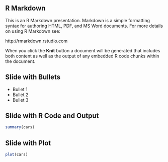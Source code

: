 ## R Markdown

This is an R Markdown presentation. Markdown is a simple formatting syntax for authoring HTML, PDF, and MS Word documents. For more details on using R Markdown see:

http://rmarkdown.rstudio.com

When you click the **Knit** button a document will be generated that includes both content as well as the output of any embedded R code chunks within the document.

## Slide with Bullets

- Bullet 1
- Bullet 2
- Bullet 3

## Slide with R Code and Output

```r
summary(cars)
```

## Slide with Plot

```r
plot(cars)
```

